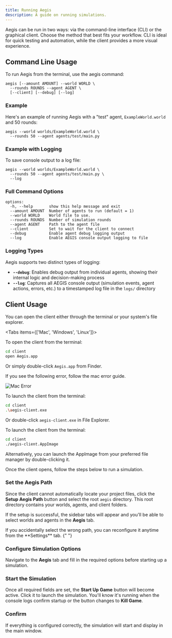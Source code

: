 ```yaml
---
title: Running Aegis
description: A guide on running simulations.
---
```


Aegis can be run in two ways: via the command-line interface (CLI) or the graphical client.
Choose the method that best fits your workflow. CLI is ideal for quick testing and automation,
while the client provides a more visual experience.

## Command Line Usage

To run Aegis from the terminal, use the aegis command:

```
aegis [--amount AMOUNT] --world WORLD \
  --rounds ROUNDS --agent AGENT \
  [--client] [--debug] [--log]
```

### Example

Here's an example of running Aegis with a "test" agent, `ExampleWorld.world` and 50 rounds:

```
aegis --world worlds/ExampleWorld.world \
  --rounds 50 --agent agents/test/main.py
```

### Example with Logging

To save console output to a log file:

```
aegis --world worlds/ExampleWorld.world \
  --rounds 50 --agent agents/test/main.py \
  --log
```

### Full Command Options

```
options:
  -h, --help       show this help message and exit
  --amount AMOUNT  Number of agents to run (default = 1)
  --world WORLD    World file to use.
  --rounds ROUNDS  Number of simulation rounds
  --agent AGENT    Path to the agent file
  --client         Set to wait for the client to connect
  --debug          Enable agent debug logging output
  --log            Enable AEGIS console output logging to file

```

### Logging Types

Aegis supports two distinct types of logging:

- **`--debug`**: Enables debug output from individual agents, showing their internal logic and decision-making process
- **`--log`**: Captures all AEGIS console output (simulation events, agent actions, errors, etc.) to a timestamped log file in the `logs/` directory

## Client Usage

You can open the client either through the terminal or your system's file explorer.

<Tabs items={['Mac', 'Windows', 'Linux']}>
<Tab value="Mac">

To open the client from the terminal:

```bash
cd client
open Aegis.app
```

Or simply double-click `Aegis.app` from Finder.

If you see the following error, follow the mac error guide.

![Mac Error](/mac_error.png)

</Tab>

<Tab value="Windows">

To launch the client from the terminal:

```bash
cd client
.\aegis-client.exe
```

Or double-click `aegis-client.exe` in File Explorer.

</Tab>

<Tab value="Linux">

To launch the client from the terminal:

```bash
cd client
./aegis-client.AppImage
```

Alternatively, you can launch the AppImage from your preferred file manager by double-clicking it.

</Tab>
</Tabs>

Once the client opens, follow the steps below to run a simulation.

<Steps>
<Step>

### Set the Aegis Path

Since the client cannot automatically locate your project files, click the **Setup Aegis Path** button and
select the root `aegis` directory. This root directory contains your worlds, agents, and client folders.

If the setup is successful, the sidebar tabs will appear and you'll be able to select worlds and agents in
the **Aegis** tab.

<Callout title="Tip" type="info">
  If you accidentally select the wrong path, you can reconfigure it anytime from the **Settings**
  tab.
</Callout>{" "}

</Step>

<Step>

### Configure Simulation Options

Navigate to the **Aegis** tab and fill in the required options before starting up a simulation.

</Step>

<Step>

### Start the Simulation

Once all required fields are set, the **Start Up Game** button will become active.
Click it to launch the simulation. You'll know it's running when the console logs confirm startup
or the button changes to **Kill Game**.

</Step>

<Step>

### Confirm

If everything is configured correctly, the simulation will start and display in the main window.

</Step>
</Steps>
